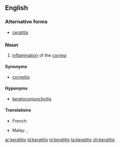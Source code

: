 ==English==
{{rfe}}
===Alternative forms===
*[[ceratitis]]

===Noun===
{{en-noun|keratitises|keratitides}}
{{wikipedia}}

# {{context|disease|lang=en}} [[inflammation]] of the [[cornea]]

====Synonyms====
*[[corneitis]]

====Hyponyms====
*[[keratoconjunctivitis]]

====Translations====
{{trans-top}}
* French: {{t+|fr|kératite|f}}
{{trans-mid}}
* Malay: {{t-|ms|radang kornea}}, {{t-|ms|keratitis}}
{{trans-bottom}}

[[ar:keratitis]]
[[id:keratitis]]
[[nl:keratitis]]
[[ta:keratitis]]
[[zh:keratitis]]
